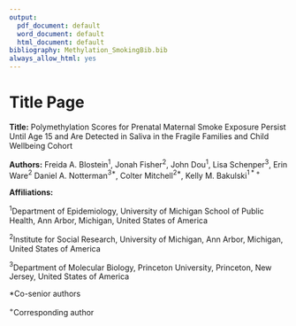 ```yaml
---
output:
  pdf_document: default
  word_document: default
  html_document: default
bibliography: Methylation_SmokingBib.bib
always_allow_html: yes
---
```


# Title Page

**Title:** Polymethylation Scores for Prenatal Maternal Smoke Exposure Persist Until Age 15 and Are Detected in Saliva in the Fragile Families and Child Wellbeing Cohort

**Authors:** Freida A. Blostein$^1$, Jonah Fisher$^2$,  John Dou$^1$, Lisa Schenper$^3$, Erin Ware$^2$ Daniel A. Notterman$^{3*}$, Colter Mitchell$^{2*}$, Kelly M. Bakulski$^{1*+}$

**Affiliations:**

$^1$Department of Epidemiology, University of Michigan School of Public Health, Ann Arbor, Michigan, United States of America

$^2$Institute for Social Research, University of Michigan, Ann Arbor, Michigan, United States of America

$^3$Department of Molecular Biology, Princeton University, Princeton, New Jersey, United States of America 

*Co-senior authors

$^+$Corresponding author
